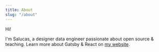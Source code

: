```yaml
---
title: About
slug: "/about"
---
```


Hi!

I'm Salucas, a designer data engineer passionate about open source & teaching. Learn more about Gatsby & React on [my website](https://www.lekoarts.de?utm_source=minimal-blog&utm_medium=Starter).
